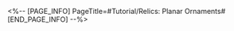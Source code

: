 <%-- [PAGE_INFO]
PageTitle=#Tutorial/Relics: Planar Ornaments#
[END_PAGE_INFO] --%>
{{Tutorial
|sort      = 310801
|title     = Relics: Planar Ornaments
|subtitle  = 
|type      = System
|about     = 
|image1    = Tutorial Relics Planar Ornaments 1.png{{subst:void|<!--$UPLOAD:<<SpriteOutput/TutorialPic/TutorialPage_310801.png>-<Tutorial Relics Planar Ornaments 1.png>-<Tutorial Files>>-->}}
|text1     = Artificial relics made in imitation to the Fragmentum's principles. They can offer various special stat boosts to a character, and can provide extra buffs when worn as a set. You can obtain {{Color|h|nobold=1|Planar Ornaments}} by challenging the {{Color|h|nobold=1|Simulated Universe}}.
}}